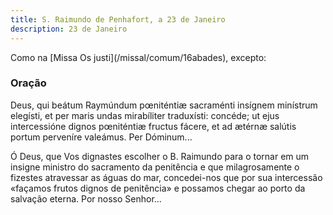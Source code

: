 ```yaml
---
title: S. Raimundo de Penhafort, a 23 de Janeiro
description: 23 de Janeiro
---
```


<aside>Como na [Missa Os justi](/missal/comum/16abades), excepto:</aside>

### Oração

<div class="side-by-side not-content">

Deus, qui beátum Raymúndum pœniténtiæ sacraménti insígnem minístrum
    elegísti, et per maris undas mirabíliter traduxísti: concéde; ut ejus
    intercessióne dignos pœniténtiæ fructus fácere, et ad ætérnæ salútis portum
    perveníre valeámus. Per Dóminum...

Ó Deus, que Vos dignastes escolher o B. Raimundo para o tornar em um insigne
    ministro do sacramento da penitência e que milagrosamente o fizestes
    atravessar as águas do mar, concedei-nos que por sua intercessão «façamos
    frutos dignos de penitência» e possamos chegar ao porto da salvação eterna.
    Por nosso Senhor...

</div>
